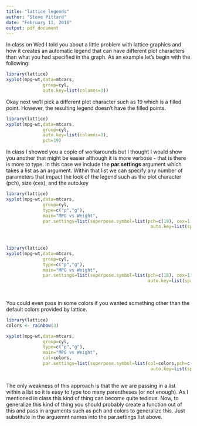 ```yaml
---
title: "lattice legends"
author: "Steve Pittard"
date: "February 11, 2016"
output: pdf_document
---
```


In class on Wed I told you about a little problem with lattice graphics and how it creates an automatic legend that can have different plot characters than what you had specified in the graph. As an example let's begin with the following:

```r
library(lattice)
xyplot(mpg~wt,data=mtcars,
              group=cyl,
              auto.key=list(columns=3))

```

Okay next we'll pick a different plot character such as 19 which is a filled point. However, the resulting legend doesn't have the filled points. 

```r
library(lattice)
xyplot(mpg~wt,data=mtcars,
              group=cyl,
              auto.key=list(columns=3),
              pch=19)

```

In class I showed you a cople of workarounds but I thought I would show you another that might be easier although it is more verbose - that is there is more to type. In this case
we include the **par.settings** argument which takes a list as an argument. Within that list we can specify any number of parameters that impact the look of the legend such as the
plot character (pch), size (cex), and the auto.key

```r
library(lattice)
xyplot(mpg~wt,data=mtcars,
              group=cyl,
              type=c("p","g"),
              main="MPG vs Weight",
              par.settings=list(superpose.symbol=list(pch=c(19), cex=1.5)), 
                                                       auto.key=list(space="right"))
                                                     
                                                    
```


```r
library(lattice)
xyplot(mpg~wt,data=mtcars,
              group=cyl,
              type=c("p","g"),
              main="MPG vs Weight",
              par.settings=list(superpose.symbol=list(pch=c(18), cex=1.5)), 
                                                      auto.key=list(space="right"))
                                                     
                                                    
```


You could even pass in some colors if you wanted something other than the default colors provided by lattice. 


```r
library(lattice)
colors <- rainbow(3)

xyplot(mpg~wt,data=mtcars,
              group=cyl,
              type=c("p","g"),
              main="MPG vs Weight",
              col=colors,
              par.settings=list(superpose.symbol=list(col=colors,pch=c(19), cex=1.5)),
                                                       auto.key=list(space="right"))
                                                     
```

The only weakness of this approach is that the we are passing in a list within a list so it is easy to type too many parentheses (or not enough). As I mentioned in class this kind of thing can become quite tedious. Now, to generalize this kind of thing you should probably  create a function out of this and pass in arguments such as pch and colors to generalize this. Just substitute in the arguemnt names into the par.settings list above. 